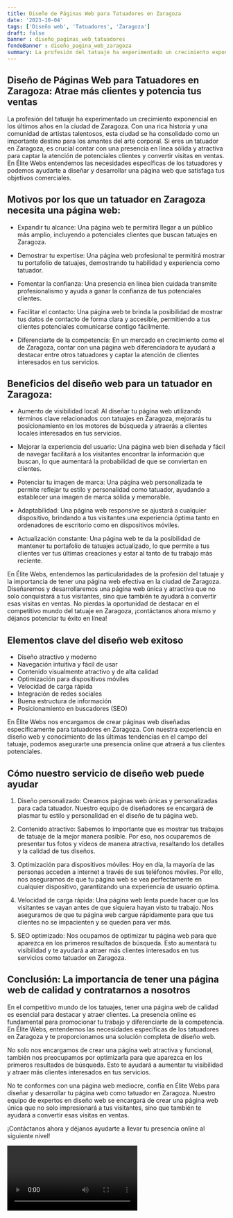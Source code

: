 ```yaml
---
title: Diseño de Páginas Web para Tatuadores en Zaragoza
date: '2023-10-04'
tags: ['Diseño web', 'Tatuadores', 'Zaragoza']
draft: false
banner : diseño_paginas_web_tatuadores
fondoBanner : diseño_pagina_web_zaragoza
summary: La profesión del tatuaje ha experimentado un crecimiento exponencial en los últimos años en la ciudad de Zaragoza. Con una rica historia y una comunidad de artistas talentosos, esta ciudad se ha consolidado como un importante destino para los amantes del arte corporal. Si eres un tatuador en Zaragoza, es crucial contar con una presencia en línea sólida y atractiva para captar la atención de potenciales clientes y convertir visitas en ventas. En Élite Webs entendemos las necesidades específicas de los tatuadores y podemos ayudarte a diseñar y desarrollar una página web que satisfaga tus objetivos comerciales.
---
```


## Diseño de Páginas Web para Tatuadores en Zaragoza: Atrae más clientes y potencia tus ventas

La profesión del tatuaje ha experimentado un crecimiento exponencial en los últimos años en la ciudad de Zaragoza. Con una rica historia y una comunidad de artistas talentosos, esta ciudad se ha consolidado como un importante destino para los amantes del arte corporal. Si eres un tatuador en Zaragoza, es crucial contar con una presencia en línea sólida y atractiva para captar la atención de potenciales clientes y convertir visitas en ventas. En Élite Webs entendemos las necesidades específicas de los tatuadores y podemos ayudarte a diseñar y desarrollar una página web que satisfaga tus objetivos comerciales.

## Motivos por los que un tatuador en Zaragoza necesita una página web:

- Expandir tu alcance: Una página web te permitirá llegar a un público más amplio, incluyendo a potenciales clientes que buscan tatuajes en Zaragoza.

- Demostrar tu expertise: Una página web profesional te permitirá mostrar tu portafolio de tatuajes, demostrando tu habilidad y experiencia como tatuador.

- Fomentar la confianza: Una presencia en línea bien cuidada transmite profesionalismo y ayuda a ganar la confianza de tus potenciales clientes.

- Facilitar el contacto: Una página web te brinda la posibilidad de mostrar tus datos de contacto de forma clara y accesible, permitiendo a tus clientes potenciales comunicarse contigo fácilmente.

- Diferenciarte de la competencia: En un mercado en crecimiento como el de Zaragoza, contar con una página web diferenciadora te ayudará a destacar entre otros tatuadores y captar la atención de clientes interesados en tus servicios.

## Beneficios del diseño web para un tatuador en Zaragoza:

- Aumento de visibilidad local: Al diseñar tu página web utilizando términos clave relacionados con tatuajes en Zaragoza, mejorarás tu posicionamiento en los motores de búsqueda y atraerás a clientes locales interesados en tus servicios.

- Mejorar la experiencia del usuario: Una página web bien diseñada y fácil de navegar facilitará a los visitantes encontrar la información que buscan, lo que aumentará la probabilidad de que se conviertan en clientes.

- Potenciar tu imagen de marca: Una página web personalizada te permite reflejar tu estilo y personalidad como tatuador, ayudando a establecer una imagen de marca sólida y memorable.

- Adaptabilidad: Una página web responsive se ajustará a cualquier dispositivo, brindando a tus visitantes una experiencia óptima tanto en ordenadores de escritorio como en dispositivos móviles.

- Actualización constante: Una página web te da la posibilidad de mantener tu portafolio de tatuajes actualizado, lo que permite a tus clientes ver tus últimas creaciones y estar al tanto de tu trabajo más reciente.

En Élite Webs, entendemos las particularidades de la profesión del tatuaje y la importancia de tener una página web efectiva en la ciudad de Zaragoza. Diseñaremos y desarrollaremos una página web única y atractiva que no solo conquistará a tus visitantes, sino que también te ayudará a convertir esas visitas en ventas. No pierdas la oportunidad de destacar en el competitivo mundo del tatuaje en Zaragoza, ¡contáctanos ahora mismo y déjanos potenciar tu éxito en línea!

<GifSeo />

<Cta />

## Elementos clave del diseño web exitoso

- Diseño atractivo y moderno
- Navegación intuitiva y fácil de usar
- Contenido visualmente atractivo y de alta calidad
- Optimización para dispositivos móviles
- Velocidad de carga rápida
- Integración de redes sociales
- Buena estructura de información
- Posicionamiento en buscadores (SEO)

En Élite Webs nos encargamos de crear páginas web diseñadas específicamente para tatuadores en Zaragoza. Con nuestra experiencia en diseño web y conocimiento de las últimas tendencias en el campo del tatuaje, podemos asegurarte una presencia online que atraerá a tus clientes potenciales.

## Cómo nuestro servicio de diseño web puede ayudar

1. Diseño personalizado: Creamos páginas web únicas y personalizadas para cada tatuador. Nuestro equipo de diseñadores se encargará de plasmar tu estilo y personalidad en el diseño de tu página web.

2. Contenido atractivo: Sabemos lo importante que es mostrar tus trabajos de tatuaje de la mejor manera posible. Por eso, nos ocuparemos de presentar tus fotos y vídeos de manera atractiva, resaltando los detalles y la calidad de tus diseños.

3. Optimización para dispositivos móviles: Hoy en día, la mayoría de las personas acceden a internet a través de sus teléfonos móviles. Por ello, nos aseguramos de que tu página web se vea perfectamente en cualquier dispositivo, garantizando una experiencia de usuario óptima.

4. Velocidad de carga rápida: Una página web lenta puede hacer que los visitantes se vayan antes de que siquiera hayan visto tu trabajo. Nos aseguramos de que tu página web cargue rápidamente para que tus clientes no se impacienten y se queden para ver más.

5. SEO optimizado: Nos ocupamos de optimizar tu página web para que aparezca en los primeros resultados de búsqueda. Esto aumentará tu visibilidad y te ayudará a atraer más clientes interesados en tus servicios como tatuador en Zaragoza.

## Conclusión: La importancia de tener una página web de calidad y contratarnos a nosotros

En el competitivo mundo de los tatuajes, tener una página web de calidad es esencial para destacar y atraer clientes. La presencia online es fundamental para promocionar tu trabajo y diferenciarte de la competencia. En Élite Webs, entendemos las necesidades específicas de los tatuadores en Zaragoza y te proporcionamos una solución completa de diseño web.

No solo nos encargamos de crear una página web atractiva y funcional, también nos preocupamos por optimizarla para que aparezca en los primeros resultados de búsqueda. Esto te ayudará a aumentar tu visibilidad y atraer más clientes interesados en tus servicios.

No te conformes con una página web mediocre, confía en Élite Webs para diseñar y desarrollar tu página web como tatuador en Zaragoza. Nuestro equipo de expertos en diseño web se encargará de crear una página web única que no solo impresionará a tus visitantes, sino que también te ayudará a convertir esas visitas en ventas.

¡Contáctanos ahora y déjanos ayudarte a llevar tu presencia online al siguiente nivel!

<Video />

<CtaBot job='Tatuadores' city='Zaragoza'/>

<Gmaps query='Zaragoza+españa+maps' />